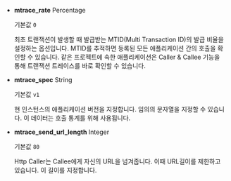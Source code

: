 * **mtrace_rate** <span class='type'>Percentage</span>

  기본값 `0`

  최초 트랜잭션이 발생할 때 발급받는 MTID(Multi Transaction ID)의 발급 비율을 설정하는 옵션입니다. MTID를 추적하면 등록된 모든 애플리케이션 간의 호출을 확인할 수 있습니다. 같은 프로젝트에 속한 애플리케이션은 Caller & Callee 기능을 통해 트랜잭션 트레이스를 바로 확인할 수 있습니다.

* **mtrace_spec** <span class='type'>String</span>

  기본값 `v1`

  현 인스턴스의 애플리케이션 버전을 지정합니다. 임의의 문자열을 지정할 수 있습니다. 이 데이터는 호출 통계를 위해 사용됩니다.

* **mtrace_send_url_length** <span class='type'>Integer</span>

  기본값 `80`

  Http Caller는 Callee에게 자신의 URL을 넘겨줍니다. 이때 URL길이를 제한하고 있습니다. 이 길이를 지정합니다.